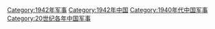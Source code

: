 [[Category:1942年军事|Category:1942年军事]]
[[Category:1942年中国|Category:1942年中国]]
[[Category:1940年代中国军事|Category:1940年代中国军事]]
[[Category:20世纪各年中国军事|Category:20世纪各年中国军事]]